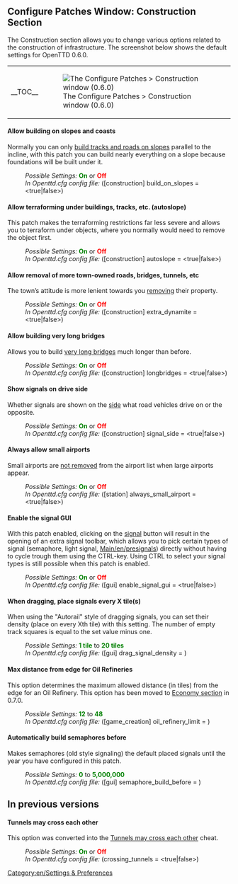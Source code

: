 {{en/-}}{{en/Patch Config}}

==Configure Patches Window: Construction Section==
The Construction section allows you to change various options related to the construction of infrastructure. The screenshot below shows the default settings for OpenTTD 0.6.0.
{| align="center"
|- valign="top"
|__TOC__
|[[File:en/0.6.0 configurepatches construction.png|frame|center|The Configure Patches > Construction window (0.6.0)]]
|}

====Allow building on slopes and coasts====
{{en/Feature|Old|align="right"|text=(since 0.2.0)}}
Normally you can only [[Main/en/build on slopes|build tracks and roads on slopes]] parallel to the incline, with this patch you can build nearly everything on a slope because foundations will be built under it.
:''Possible Settings:'' <span style="color:green">'''On'''</span> or <span style="color:red">'''Off'''</span>
:''In Openttd.cfg config file:'' ([construction] build_on_slopes = <true|false>)
{{en/-}}
==== Allow terraforming under buildings, tracks, etc. (autoslope) ====
{{en/Feature|0.6|align="right"|text=(since 0.6.0)}}
This patch makes the terraforming restrictions far less severe and allows you to terraform under objects, where you normally would need to remove the object first.
:''Possible Settings:'' <span style="color:green">'''On'''</span> or <span style="color:red">'''Off'''</span>
:''In Openttd.cfg config file:'' ([construction] autoslope = <true|false>)
{{en/-}}
====Allow removal of more town-owned roads, bridges, tunnels, etc====
{{en/Feature|Old|align="right"|text=(since 0.3.3)}}
The town’s attitude is more lenient towards you [[Main/en/extra dynamite|removing]] their property.
:''Possible Settings:'' <span style="color:green">'''On'''</span> or <span style="color:red">'''Off'''</span>
:''In Openttd.cfg config file:'' ([construction] extra_dynamite = <true|false>) 
{{en/-}}
====Allow building very long bridges====
{{en/Feature|Old|align="right"|text=(since 0.2.0)}}
Allows you to build [[Main/en/longer bridges|very long bridges]] much longer than before.
:''Possible Settings:'' <span style="color:green">'''On'''</span> or <span style="color:red">'''Off'''</span>
:''In Openttd.cfg config file:'' ([construction] longbridges = <true|false>)
{{en/-}}
====Show signals on drive side====
{{en/Feature|Old|align="right"|text=(since 0.2.0)}}
Whether signals are shown on the [[Main/en/signal on correct side|side]] what road vehicles drive on or the opposite.
:''Possible Settings:'' <span style="color:green">'''On'''</span> or <span style="color:red">'''Off'''</span>
:''In Openttd.cfg config file:'' ([construction] signal_side = <true|false>)
{{en/-}}
====Always allow small airports====
{{en/Feature|-0.7|align="right"|text=(since 0.3.2 to 0.7.5)}}
Small airports are [[Main/en/always allow small airport|not removed]] from the airport list when large airports appear.
:''Possible Settings:'' <span style="color:green">'''On'''</span> or <span style="color:red">'''Off'''</span>
:''In Openttd.cfg config file:'' ([station] always_small_airport = <true|false>) 
{{en/-}}
==== Enable the signal GUI ====
{{en/Feature|0.6|align="right"|text=(since 0.6.0)}}
With this patch enabled, clicking on the [[Main/en/signals|signal]] button will result in the opening of an extra signal toolbar, which allows you to pick certain types of signal (semaphore, light signal, [[Main/en/presignals]]) directly without having to cycle trough them using the CTRL-key. Using CTRL to select your signal types is still possible when this patch is enabled.
:''Possible Settings:'' <span style="color:green">'''On'''</span> or <span style="color:red">'''Off'''</span>
:''In Openttd.cfg config file:'' ([gui] enable_signal_gui = <true|false>) 
{{en/-}}
====When dragging, place signals every X tile(s)====
{{en/Feature|Old|align="right"|text=(since 0.3.4)}}
When using the "Autorail" style of dragging signals, you can set their density (place on every Xth tile) with this setting. The number of empty track squares is equal to the set value minus one.
:''Possible Settings:'' <span style="color:Green">'''1 tile'''</span> to <span style="color:Green">'''20 tiles'''</span>
:''In Openttd.cfg config file:'' ([gui] drag_signal_density = <num_val>) 
{{en/-}}
====Max distance from edge for Oil Refineries====
{{en/Feature|0.5|align="right"|text=(since 0.5.0)}}
This option determines the maximum allowed distance (in tiles) from the edge for an Oil Refinery.
This option has been moved to [[Main/en/Advanced Settings/Economy#Max distance from edge for Oil Refineries|Economy section]] in 0.7.0.
:''Possible Settings:'' <span style="color:Green">'''12'''</span> to <span style="color:Green">'''48'''</span>
:''In Openttd.cfg config file:'' ([game_creation] oil_refinery_limit = <num_val>)

====Automatically build semaphores before====
{{en/Feature|0.6|align="right"|text=(since 0.6.0)}}
Makes semaphores (old style signaling) the default placed signals until the year you have configured in this patch.
:''Possible Settings:'' <span style="color:Green">'''0'''</span> to <span style="color:Green">'''5,000,000'''</span>
:''In Openttd.cfg config file:'' ([gui] semaphore_build_before = <year>) 
{{en/-}}
==In previous versions==
==== Tunnels may cross each other ====
{{en/Feature|-Old|align="right"|text=(since 0.2.0 to 0.3.2.1)}}
This option was converted into the [[Main/en/Cheats#Tunnels may cross each other|Tunnels may cross each other]] cheat.
:''Possible Settings:'' <span style="color:green">'''On'''</span> or <span style="color:red">'''Off'''</span>
:''In Openttd.cfg config file:'' (crossing_tunnels = <true|false>)
{{en/-}}

[[Category:en/Settings & Preferences]]